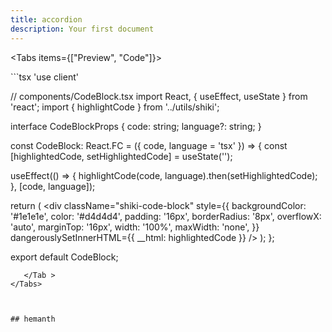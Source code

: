 ```yaml
---
title: accordion
description: Your first document
---
```







<Tabs items={["Preview", "Code"]}>
<Tab value="Preview">
    <PreviewContainer>
      <JobCard />
    </PreviewContainer>
  </Tab>

   <Tab value="Code"> 
   ```tsx
'use client'

// components/CodeBlock.tsx
import React, { useEffect, useState } from 'react';
import { highlightCode } from '../utils/shiki';

interface CodeBlockProps {
  code: string;
  language?: string;
}

const CodeBlock: React.FC<CodeBlockProps> = ({ code, language = 'tsx' }) => {
  const [highlightedCode, setHighlightedCode] = useState<string>('');

  useEffect(() => {
    highlightCode(code, language).then(setHighlightedCode);
  }, [code, language]);

  return (
    <div
      className="shiki-code-block"
      style={{
        backgroundColor: '#1e1e1e',
        color: '#d4d4d4',
        padding: '16px',
        borderRadius: '8px',
        overflowX: 'auto',
        marginTop: '16px',
        width: '100%',
        maxWidth: 'none',
      }}
      dangerouslySetInnerHTML={{ __html: highlightedCode }}
    />
  );
};

export default CodeBlock; 
```
   </Tab >
</Tabs>



## hemanth